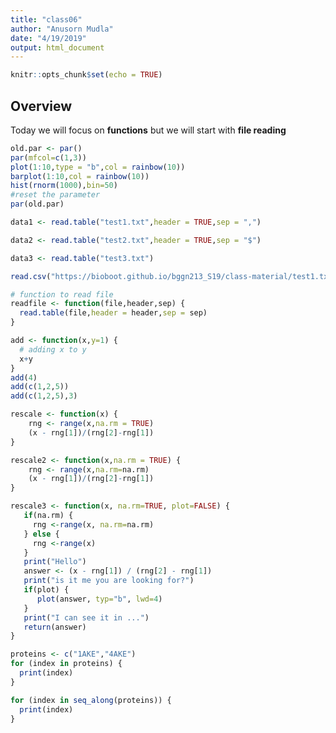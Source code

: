 ```yaml
---
title: "class06"
author: "Anusorn Mudla"
date: "4/19/2019"
output: html_document
---
```


```r
knitr::opts_chunk$set(echo = TRUE)
```

## Overview 
Today we will focus on **functions** but we will start with **file reading**
```r
old.par <- par()
par(mfcol=c(1,3))
plot(1:10,type = "b",col = rainbow(10))
barplot(1:10,col = rainbow(10))
hist(rnorm(1000),bin=50)
#reset the parameter
par(old.par)

```

```r
data1 <- read.table("test1.txt",header = TRUE,sep = ",")
```

```r
data2 <- read.table("test2.txt",header = TRUE,sep = "$")
```

```r
data3 <- read.table("test3.txt")
```

```r
read.csv("https://bioboot.github.io/bggn213_S19/class-material/test1.txt")
```


```r
# function to read file
readfile <- function(file,header,sep) {
  read.table(file,header = header,sep = sep)
}
```

```r
add <- function(x,y=1) {
  # adding x to y
  x+y
}
add(4)
add(c(1,2,5))
add(c(1,2,5),3)
```

```r
rescale <- function(x) {
    rng <- range(x,na.rm = TRUE)
    (x - rng[1])/(rng[2]-rng[1])
}
```

```r
rescale2 <- function(x,na.rm = TRUE) {
    rng <- range(x,na.rm=na.rm)
    (x - rng[1])/(rng[2]-rng[1])
}
```

```r
rescale3 <- function(x, na.rm=TRUE, plot=FALSE) {
   if(na.rm) {
     rng <-range(x, na.rm=na.rm)
   } else {
     rng <-range(x)
   }
   print("Hello")
   answer <- (x - rng[1]) / (rng[2] - rng[1])
   print("is it me you are looking for?")
   if(plot) {
      plot(answer, typ="b", lwd=4)
   }
   print("I can see it in ...")
   return(answer)
}
```

```r
proteins <- c("1AKE","4AKE")
for (index in proteins) {
  print(index)
}

for (index in seq_along(proteins)) {
  print(index)
}
```

